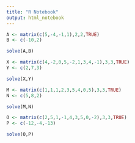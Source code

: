 ```yaml
---
title: "R Notebook"
output: html_notebook
---
```



```r
A <- matrix(c(5,-4,-1,1),2,2,TRUE)
B <- c(-10,2)

solve(A,B)
```


```r
X <- matrix(c(4,-2,0,5,-2,1,3,4,-1),3,3,TRUE)
Y <- c(2,7,3)

solve(X,Y)
```

```r
M <- matrix(c(1,1,1,2,3,5,4,0,5),3,3,TRUE)
N <- c(5,8,2)

solve(M,N)
```


```r
O <- matrix(c(2,5,1,-1,4,3,5,0,-2),3,3,TRUE)
P <- c(-12,-4,-13)

solve(O,P)
```